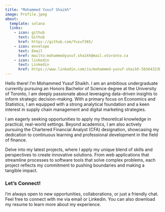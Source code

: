 ```yaml
---
title: "Mohammed Yusuf Shaikh"
image: Profile.jpeg
about:
  template: solana
  links:
    - icon: github
      text: Github
      href: https://github.com/Yusuf365/
    - icon: envelope
      text: Email
      href: mailto:mohammedyusuf.shaikh@mail.utoronto.ca
    - icon: linkedin
      text: Linkedin
      href: https://www.linkedin.com/in/mohammed-yusuf-shaikh-5b564323b
---
```


<style>
p {
  margin-bottom: 10px;
}
</style>

Hello there! I’m Mohammed Yusuf Shaikh. I am an ambitious undergraduate currently pursuing an Honors Bachelor of Science degree at the University of Toronto, I am deeply passionate about leveraging data-driven insights to inform strategic decision-making. With a primary focus on Economics and Statistics, I am equipped with a strong analytical foundation and a keen interest in supply chain management and digital marketing strategies. 

I am eagerly seeking opportunities to apply my theoretical knowledge in practical, real-world settings. Beyond academics, I am also actively pursuing the Chartered Financial Analyst (CFA) designation, showcasing my dedication to continuous learning and professional development in the field of finance.

Delve into my latest projects, where I apply my unique blend of skills and perspectives to create innovative solutions. From web applications that streamline processes to software tools that solve complex problems, each project reflects my commitment to pushing boundaries and making a tangible impact.


### Let's Connect!

I'm always open to new opportunities, collaborations, or just a friendly chat. Feel free to connect with me via email or Linkedin. You can also download my resume to learn more about my experience.

